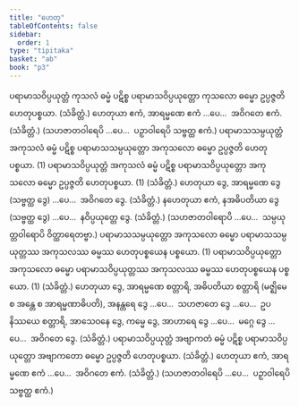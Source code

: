```yaml
---
title: "ဟေတု"
tableOfContents: false
sidebar:
  order: 1
type: "tipitaka"
basket: "ab"
book: "p3"
---
```



<DynamicBreadcrumb />

<Division number="15" book="p3" e="ch" v="39" p="392">

<Paragraph number="1984" book="p3">
ပရာမာသဝိပ္ပယုတ္တံ ကုသလံ ဓမ္မံ ပဋိစ္စ ပရာမာသဝိပ္ပယုတ္တော ကုသလော ဓမ္မော ဥပ္ပဇ္ဇတိ ဟေတုပစ္စယာ. (သံခိတ္တံ.)
</Paragraph>

</Division>
<Division number="16" book="p3" e="ch" v="39" p="392">

<Paragraph number="1985" book="p3">
ဟေတုယာ ဧကံ, အာရမ္မဏေ ဧကံ …ပေ…  အဝိဂတေ ဧကံ. (သံခိတ္တံ.)
</Paragraph>

<Paragraph number="1986" book="p3">
(သဟဇာတဝါရေပိ …ပေ…  ပဉှာဝါရေပိ သဗ္ဗတ္ထ ဧကံ.)
</Paragraph>

</Division>
<Division number="17" book="p3" e="ch" v="39" p="392">

<Paragraph number="1987" book="p3">
ပရာမာသသမ္ပယုတ္တံ အကုသလံ ဓမ္မံ ပဋိစ္စ ပရာမာသသမ္ပယုတ္တော အကုသလော ဓမ္မော ဥပ္ပဇ္ဇတိ ဟေတုပစ္စယာ. (1)
</Paragraph>

<Paragraph number="1988" book="p3">
ပရာမာသဝိပ္ပယုတ္တံ အကုသလံ ဓမ္မံ ပဋိစ္စ ပရာမာသဝိပ္ပယုတ္တော အကုသလော ဓမ္မော ဥပ္ပဇ္ဇတိ ဟေတုပစ္စယာ. (1) (သံခိတ္တံ.)
</Paragraph>

</Division>
<Division number="18" book="p3" e="ch" v="39" p="392">

<Paragraph number="1989" book="p3">
ဟေတုယာ ဒွေ, အာရမ္မဏေ ဒွေ (သဗ္ဗတ္ထ ဒွေ) …ပေ…  အဝိဂတေ ဒွေ. (သံခိတ္တံ.)
</Paragraph>

<Paragraph number="1990" book="p3">
နဟေတုယာ ဧကံ, နအဓိပတိယာ ဒွေ (သဗ္ဗတ္ထ ဒွေ) …ပေ…  နဝိပ္ပယုတ္တေ ဒွေ. (သံခိတ္တံ.) (သဟဇာတဝါရောပိ …ပေ…  သမ္ပယုတ္တဝါရောပိ ဝိတ္ထာရေတဗ္ဗာ.)
</Paragraph>

</Division>
<Division number="19" book="p3" e="ch" v="39" p="392">

<Paragraph number="1991" book="p3">
ပရာမာသသမ္ပယုတ္တော အကုသလော ဓမ္မော ပရာမာသသမ္ပယုတ္တဿ အကုသလဿ ဓမ္မဿ ဟေတုပစ္စယေန ပစ္စယော. (1)
</Paragraph>

<Paragraph number="1992" book="p3">
ပရာမာသဝိပ္ပယုတ္တော အကုသလော ဓမ္မော ပရာမာသဝိပ္ပယုတ္တဿ အကုသလဿ ဓမ္မဿ ဟေတုပစ္စယေန ပစ္စယော. (1) (သံခိတ္တံ.)
</Paragraph>

</Division>
<Division number="20" book="p3" e="ch" v="39" p="393">

<Paragraph number="1993" book="p3">
ဟေတုယာ ဒွေ, အာရမ္မဏေ စတ္တာရိ, အဓိပတိယာ စတ္တာရိ (မဇ္ဈိမေ စ အန္တေ စ အာရမ္မဏာဓိပတိ), အနန္တရေ ဒွေ …ပေ…  သဟဇာတေ ဒွေ …ပေ…  ဥပနိဿယေ စတ္တာရိ, အာသေဝနေ ဒွေ, ကမ္မေ ဒွေ, အာဟာရေ ဒွေ …ပေ…  မဂ္ဂေ ဒွေ …ပေ…  အဝိဂတေ ဒွေ. (သံခိတ္တံ.)
</Paragraph>

</Division>
<Division number="21" book="p3" e="ch" v="39" p="393">

<Paragraph number="1994" book="p3">
ပရာမာသဝိပ္ပယုတ္တံ အဗျာကတံ ဓမ္မံ ပဋိစ္စ ပရာမာသဝိပ္ပယုတ္တော အဗျာကတော ဓမ္မော ဥပ္ပဇ္ဇတိ ဟေတုပစ္စယာ. (သံခိတ္တံ.)
</Paragraph>

</Division>
<Division number="22" book="p3" e="ch" v="39" p="393">

<Paragraph number="1995" book="p3">
ဟေတုယာ ဧကံ, အာရမ္မဏေ ဧကံ …ပေ…  အဝိဂတေ ဧကံ. (သံခိတ္တံ.)
</Paragraph>

<Paragraph number="1996" book="p3">
(သဟဇာတဝါရေပိ …ပေ…  ပဉှာဝါရေပိ သဗ္ဗတ္ထ ဧကံ.)
</Paragraph>
</Division>